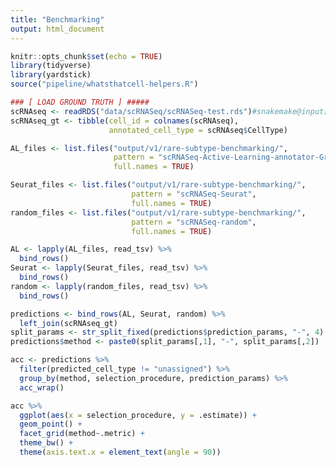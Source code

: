 ```yaml
---
title: "Benchmarking"
output: html_document
---
```


```r
knitr::opts_chunk$set(echo = TRUE)
library(tidyverse)
library(yardstick)
source("pipeline/whatsthatcell-helpers.R")
```


```r
### [ LOAD GROUND TRUTH ] #####
scRNAseq <- readRDS("data/scRNASeq/scRNASeq-test.rds")#snakemake@input[['sce']])
scRNAseq_gt <- tibble(cell_id = colnames(scRNAseq),
                      annotated_cell_type = scRNAseq$CellType)

AL_files <- list.files("output/v1/rare-subtype-benchmarking/", 
                       pattern = "scRNASeq-Active-Learning-annotator-GroundTruth-knn_neighbors-NA-resolution-NA-iterations_set-14",
                       full.names = TRUE)

Seurat_files <- list.files("output/v1/rare-subtype-benchmarking/",
                           pattern = "scRNASeq-Seurat",
                           full.names = TRUE)
random_files <- list.files("output/v1/rare-subtype-benchmarking/",
                           pattern = "scRNASeq-random",
                           full.names = TRUE)

AL <- lapply(AL_files, read_tsv) %>% 
  bind_rows()
Seurat <- lapply(Seurat_files, read_tsv) %>% 
  bind_rows()
random <- lapply(random_files, read_tsv) %>% 
  bind_rows()
```


```r
predictions <- bind_rows(AL, Seurat, random) %>% 
  left_join(scRNAseq_gt)
split_params <- str_split_fixed(predictions$prediction_params, "-", 4)
predictions$method <- paste0(split_params[,1], "-", split_params[,2])

acc <- predictions %>% 
  filter(predicted_cell_type != "unassigned") %>% 
  group_by(method, selection_procedure, prediction_params) %>% 
  acc_wrap()

acc %>% 
  ggplot(aes(x = selection_procedure, y = .estimate)) +
  geom_point() +
  facet_grid(method~.metric) +
  theme_bw() +
  theme(axis.text.x = element_text(angle = 90))
```

